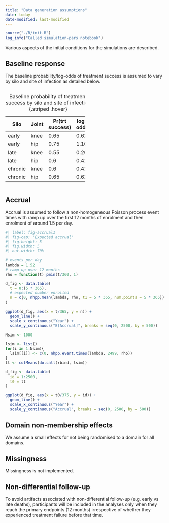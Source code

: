 ```yaml
---
title: "Data generation assumptions"
date: today
date-modified: last-modified
---
```


```r
source("./R/init.R")
log_info("Called simulation-pars notebook")
```

Various aspects of the initial conditions for the simulations are described.

## Baseline response

The baseline probability/log-odds of treatment success is assumed to vary by silo and site of infection as detailed below.

::: {.column width="50%"}

| Silo |  Joint   | Pr(trt success) | log-odds
|------|----------|-----------|---------------|
| early |  knee   | 0.65      | 0.62              
| early |  hip    | 0.75      | 1.10
| late  |   knee  | 0.55      | 0.20
| late  |   hip   | 0.6       | 0.41
| chronic | knee  | 0.6       | 0.41
| chronic |   hip | 0.65      | 0.62

: Baseline probability of treatment success by silo and site of infection {.striped .hover}
:::

## Accrual

Accrual is assumed to follow a non-homogeneous Poisson process event times with ramp up over the first 12 months of enrolment and then enrolment of around 1.5 per day.

```r
#| label: fig-accrual1
#| fig-cap: 'Expected accrual'
#| fig.height: 5
#| fig.width: 5
#| out-width: 70%

# events per day
lambda = 1.52
# ramp up over 12 months 
rho = function(t) pmin(t/360, 1)

d_fig <- data.table(
  t = 0:(5 * 365),
  # expected number enrolled
  n = c(0, nhpp.mean(lambda, rho, t1 = 5 * 365, num.points = 5 * 365))
)

ggplot(d_fig, aes(x = t/365, y = n)) +
  geom_line() +
  scale_x_continuous("Year") +
  scale_y_continuous("E[Accrual]", breaks = seq(0, 2500, by = 500))
```


```r
Nsim <- 1000

lsim <- list()
for(i in 1:Nsim){
  lsim[[i]] <- c(0, nhpp.event.times(lambda, 2499, rho))
}
tt <- colMeans(do.call(rbind, lsim))

d_fig <- data.table(
  id = 1:2500,
  t0 = tt
)

ggplot(d_fig, aes(x = t0/375, y = id)) +
  geom_line() +
  scale_x_continuous("Year") +
  scale_y_continuous("Accrual", breaks = seq(0, 2500, by = 500))

```

## Domain non-membership effects

We assume a small effects for not being randomised to a domain for all domains.

## Missingness

Missingness is not implemented.

## Non-differential follow-up

To avoid artifacts associated with non-differential follow-up (e.g. early vs late deaths), participants will be included in the analyses only when they reach the primary endpoints (12 months) irrespective of whether they experienced treatment failure before that time.








